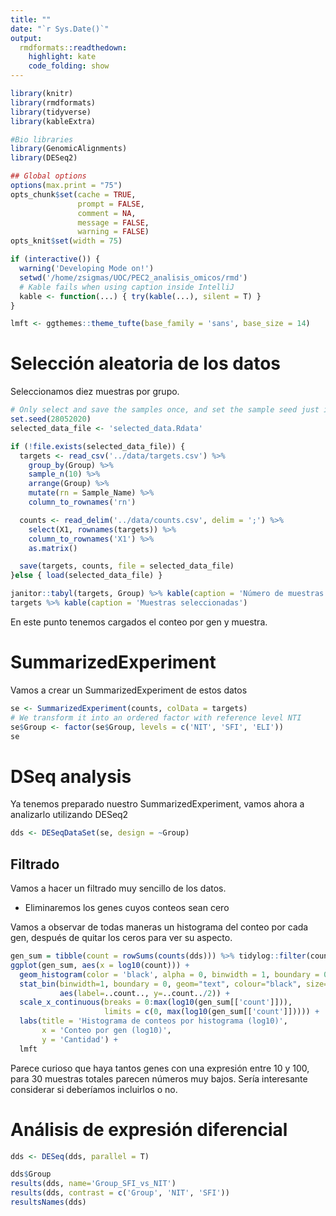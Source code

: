 ```yaml
---
title: ""
date: "`r Sys.Date()`"
output:
  rmdformats::readthedown:
    highlight: kate
    code_folding: show
---
```



```r
library(knitr)
library(rmdformats)
library(tidyverse)
library(kableExtra)

#Bio libraries
library(GenomicAlignments)
library(DESeq2)

## Global options
options(max.print = "75")
opts_chunk$set(cache = TRUE,
               prompt = FALSE,
               comment = NA,
               message = FALSE,
               warning = FALSE)
opts_knit$set(width = 75)

if (interactive()) {
  warning('Developing Mode on!')
  setwd('/home/zsigmas/UOC/PEC2_analisis_omicos/rmd')
  # Kable fails when using caption inside IntelliJ
  kable <- function(...) { try(kable(...), silent = T) }
}

lmft <- ggthemes::theme_tufte(base_family = 'sans', base_size = 14)

```

# Selección aleatoria de los datos

Seleccionamos diez muestras por grupo.

```r

# Only select and save the samples once, and set the sample seed just in case we have to resamples the same population
set.seed(28052020)
selected_data_file <- 'selected_data.Rdata'

if (!file.exists(selected_data_file)) {
  targets <- read_csv('../data/targets.csv') %>%
    group_by(Group) %>%
    sample_n(10) %>%
    arrange(Group) %>%
    mutate(rn = Sample_Name) %>%
    column_to_rownames('rn')

  counts <- read_delim('../data/counts.csv', delim = ';') %>%
    select(X1, rownames(targets)) %>%
    column_to_rownames('X1') %>%
    as.matrix()

  save(targets, counts, file = selected_data_file)
}else { load(selected_data_file) }

janitor::tabyl(targets, Group) %>% kable(caption = 'Número de muestras por grupo')
targets %>% kable(caption = 'Muestras seleccionadas')
```

En este punto tenemos cargados el conteo por gen y muestra.

# SummarizedExperiment

Vamos a crear un SummarizedExperiment de estos datos
```r
se <- SummarizedExperiment(counts, colData = targets)
# We transform it into an ordered factor with reference level NTI
se$Group <- factor(se$Group, levels = c('NIT', 'SFI', 'ELI'))
se

```
# DSeq analysis

Ya tenemos preparado nuestro SummarizedExperiment, vamos ahora a analizarlo utilizando DESeq2
```r
dds <- DESeqDataSet(se, design = ~Group)
```
## Filtrado

Vamos a hacer un filtrado muy sencillo de los datos.

- Eliminaremos los genes cuyos conteos sean cero

Vamos a observar de todas maneras un histograma del conteo por cada gen, después de quitar los ceros para ver su aspecto.

```r
gen_sum = tibble(count = rowSums(counts(dds))) %>% tidylog::filter(count > 10)
ggplot(gen_sum, aes(x = log10(count))) +
  geom_histogram(color = 'black', alpha = 0, binwidth = 1, boundary = 0) +
  stat_bin(binwidth=1, boundary = 0, geom="text", colour="black", size=10,
           aes(label=..count.., y=..count../2)) +
  scale_x_continuous(breaks = 0:max(log10(gen_sum[['count']])),
                     limits = c(0, max(log10(gen_sum[['count']])))) +
  labs(title = 'Histograma de conteos por histograma (log10)',
       x = 'Conteo por gen (log10)',
       y = 'Cantidad') +
  lmft
```

Parece curioso que haya tantos genes con una expresión entre 10 y 100, para 30 muestras totales parecen números muy bajos. Sería interesante considerar si deberíamos incluirlos o no.

# Análisis de expresión diferencial

```r
dds <- DESeq(dds, parallel = T)
```

```r
dds$Group
results(dds, name='Group_SFI_vs_NIT')
results(dds, contrast = c('Group', 'NIT', 'SFI'))
resultsNames(dds)

```

```r

```

